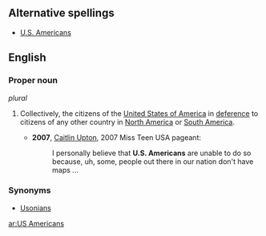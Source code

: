 ==Alternative spellings==
*[[U.S. Americans]]

==English==

===Proper noun===
{{en-proper noun}} ''plural''

# {{uncommon}} {{plural of|US American}}  Collectively, the citizens of the [[United States of America]] in [[deference]] to citizens of any other country in [[North America]] or [[South America]].
#*'''2007''', [[w:Caitlin Upton|Caitlin Upton]], 2007 Miss Teen USA pageant:
#*:I personally believe that '''U.S. Americans''' are unable to do so because, uh, some, people out there in our nation don't have maps ...

===Synonyms===
* [[Usonians]]

[[ar:US Americans]]